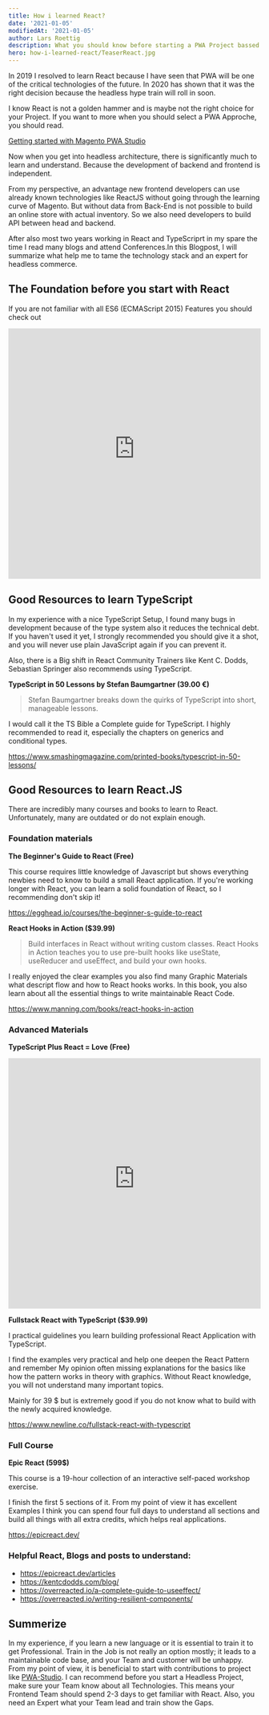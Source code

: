```yaml
---
title: How i learned React?
date: '2021-01-05'
modifiedAt: '2021-01-05'
author: Lars Roettig
description: What you should know before starting a PWA Project bassed on React.
hero: how-i-learned-react/TeaserReact.jpg
---
```



In 2019 I resolved to learn React because I have seen that PWA will be one of the critical technologies of the future.
In 2020 has shown that it was the right decision because the headless hype train will roll in soon.

I know React is not a golden hammer and is maybe not the right choice for your Project.
If you want to more when you should select a PWA Approche, you should read.

[Getting started with Magento PWA Studio](https://larsroettig.dev/getting-started-with-magento-pwa-studio)


Now when you get into headless architecture, there is significantly much to learn and understand.
Because the development of backend and frontend is independent.

From my perspective, an advantage new frontend developers can use already known technologies like ReactJS without going through the learning curve of Magento.
But without data from Back-End is not possible to build an online store with actual inventory. So we also need developers to build API between head and backend.

After also most two years working in React and TypeScriprt in my spare
the time I read many blogs and attend Conferences.In this Blogpost, I will summarize what help me to tame the technology stack and
an expert for headless commerce.

## The Foundation before you start with React
If you are not familiar with all ES6 (ECMAScript 2015) Features
you should check out

<iframe
  width="100%"
  height="500"
  src="https://www.youtube-nocookie.com/embed/WZQc7RUAg18"
  frameborder="0"
  allow="autoplay; encrypted-media"
  allowfullscreen
></iframe>

## Good Resources to learn TypeScript

In my experience with a nice TypeScript Setup, I found many bugs in development because of the type system also it reduces the technical debt.
If you haven't used it yet, I strongly recommended you should give it a shot, and you will never use plain JavaScript again if you can prevent it.

Also, there is a Big shift in React Community Trainers like Kent C. Dodds, Sebastian Springer also recommends using TypeScript.

**TypeScript in 50 Lessons by Stefan Baumgartner (39.00 €)**

> Stefan Baumgartner breaks down the quirks of TypeScript into short, manageable lessons.

I would call it the TS Bible a Complete guide for TypeScript.
I highly recommended to read it, especially the chapters on generics and conditional types.

https://www.smashingmagazine.com/printed-books/typescript-in-50-lessons/

## Good Resources to learn React.JS
There are incredibly many courses and books to learn to React.
Unfortunately, many are outdated or do not explain enough.

### Foundation materials

**The Beginner's Guide to React (Free)**

This course requires little knowledge of Javascript but shows everything newbies need to know to build a small React application.
If you're working longer with React, you can learn a solid foundation of React, so I recommending don't skip it!

https://egghead.io/courses/the-beginner-s-guide-to-react

**React Hooks in Action ($39.99)**

> Build interfaces in React without writing custom classes.
> React Hooks in Action teaches you to use pre-built hooks like useState, useReducer and useEffect, and build your own hooks.

I really enjoyed the clear examples you also find many Graphic Materials what descript flow and how to React hooks works.
In this book, you also learn about all the essential things to write maintainable React Code.

https://www.manning.com/books/react-hooks-in-action

### Advanced Materials

**TypeScript Plus React = Love (Free)**
<iframe
  width="100%"
  height="500"
  src="https://www.youtube-nocookie.com/embed/xfcPUP2_J9E"
  frameborder="0"
  allow="autoplay; encrypted-media"
  allowfullscreen
></iframe>


**Fullstack React with TypeScript ($39.99)**

I practical guidelines you learn building professional React Application with TypeScript.

I find the examples very practical and help one deepen the React Pattern and remember My opinion often missing explanations for the basics like how the pattern works in theory with graphics. Without React knowledge, you will not understand many important topics.

Mainly for 39 $ but is extremely good if you do not know what to build with the newly acquired knowledge.

https://www.newline.co/fullstack-react-with-typescript


### Full Course

**Epic React (599$)**

This course is a 19-hour collection of an interactive self-paced workshop exercise.

I finish the first 5 sections of it.
From my point of view it has excellent Examples I think you can spend
four full days to understand all sections and build all things with all extra credits, which helps real applications.

https://epicreact.dev/

### Helpful React, Blogs and posts to understand:

* https://epicreact.dev/articles
* https://kentcdodds.com/blog/
* https://overreacted.io/a-complete-guide-to-useeffect/
* https://overreacted.io/writing-resilient-components/

## Summerize

In my experience, if you learn a new language or it is essential to train it to get Professional. Train in the Job is not really an option mostly; it leads to a maintainable code base, and your Team and customer will be unhappy.  From my point of view, it is beneficial to start with contributions to project like [PWA-Studio](https://github.com/magento/pwa-studio).
I can recommend before you start a Headless Project, make sure your Team know about all Technologies.
This means your Frontend Team should spend  2-3 days to get familiar with React. Also, you need an Expert what your Team lead and train show the Gaps.
